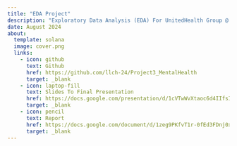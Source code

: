 ```yaml
---
title: "EDA Project"
description: "Exploratory Data Analysis (EDA) For UnitedHealth Group @ CMU 2024 On Mental Dealth Diagnosis"
date: August 2024
about: 
  template: solana
  image: cover.png
  links: 
    - icon: github
      text: Github
      href: https://github.com/llch-24/Project3_MentalHealth
      target: _blank
    - icon: laptop-fill
      text: Slides To Final Presentation
      href: https://docs.google.com/presentation/d/1cVTwWvXtaoc6d4IIfsIPuMgMuBRmgc6KDOnshPryGo4/edit?usp=sharing
      target: _blank
    - icon: pencil
      text: Report
      href: https://docs.google.com/document/d/1zeg9PKfvT1r-0fEd3FDnj0xoEDlegWeVzNKNqI3S_Zs/edit?usp=sharing
      target: _blank
---
```


